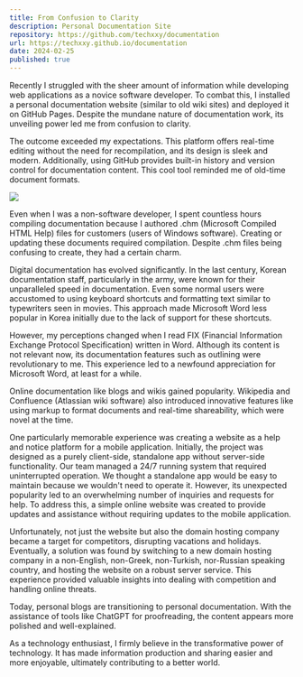 ```yaml
---
title: From Confusion to Clarity
description: Personal Documentation Site
repository: https://github.com/techxxy/documentation
url: https://techxxy.github.io/documentation
date: 2024-02-25
published: true
---
```


Recently I struggled with the sheer amount of information while developing web applications as a novice software developer. To combat this, I installed a personal documentation website (similar to old wiki sites) and deployed it on GitHub Pages. Despite the mundane nature of documentation work, its unveiling power led me from confusion to clarity.

The outcome exceeded my expectations. This platform offers real-time editing without the need for recompilation, and its design is sleek and modern. Additionally, using GitHub provides built-in history and version control for documentation content. This cool tool reminded me of old-time document formats.

[![](/nextra.png)](https://techxxy.github.io/documentation)

Even when I was a non-software developer, I spent countless hours compiling documentation because I authored .chm (Microsoft Compiled HTML Help) files for customers (users of Windows software). Creating or updating these documents required compilation. Despite .chm files being confusing to create, they had a certain charm.

Digital documentation has evolved significantly. In the last century, Korean documentation staff, particularly in the army, were known for their unparalleled speed in documentation. Even some normal users were accustomed to using keyboard shortcuts and formatting text similar to typewriters seen in movies. This approach made Microsoft Word less popular in Korea initially due to the lack of support for these shortcuts.

However, my perceptions changed when I read FIX (Financial Information Exchange Protocol Specification) written in Word. Although its content is not relevant now, its documentation features such as outlining were revolutionary to me. This experience led to a newfound appreciation for Microsoft Word, at least for a while.

Online documentation like blogs and wikis gained popularity. Wikipedia and Confluence (Atlassian wiki software) also introduced innovative features like using markup to format documents and real-time shareability, which were novel at the time.

One particularly memorable experience was creating a website as a help and notice platform for a mobile application. Initially, the project was designed as a purely client-side, standalone app without server-side functionality. Our team managed a 24/7 running system that required uninterrupted operation. We thought a standalone app would be easy to maintain because we wouldn't need to operate it. However, its unexpected popularity led to an overwhelming number of inquiries and requests for help. To address this, a simple online website was created to provide updates and assistance without requiring updates to the mobile application.

Unfortunately, not just the website but also the domain hosting company became a target for competitors, disrupting vacations and holidays. Eventually, a solution was found by switching to a new domain hosting company in a non-English, non-Greek, non-Turkish, nor-Russian speaking country, and hosting the website on a robust server service. This experience provided valuable insights into dealing with competition and handling online threats.

Today, personal blogs are transitioning to personal documentation. With the assistance of tools like ChatGPT for proofreading, the content appears more polished and well-explained.

As a technology enthusiast, I firmly believe in the transformative power of technology. It has made information production and sharing easier and more enjoyable, ultimately contributing to a better world.